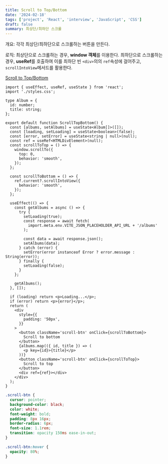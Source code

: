 ```yaml
---
title: Scroll to Top/Bottom
date: '2024-02-18'
tags: ['project', 'React', 'interview', 'JavaScript', 'CSS']
draft: false
summary: 최상단/최하단 스크롤
---
```


개요: 각각 최상단/최하단으로 스크롤하는 버튼을 만든다.

로직: 최상단으로 스크롤하는 경우, **window 객체**를 이용한다. 최하단으로 스크롤하는 경우, **useRef**를 호출하여 이를 최하단 빈 `<div>`의의 `ref`속성에 걸어주고, `scrollIntoView`메서드를 활용한다.

[Scroll to Top/Bottom](https://github.com/Valentin1495/React-Projects-for-Interview/tree/main/src/components/Scroll-Top-Bottom)

```tsx:src/components/Scroll-Top-Bottom/scroll-top-bottom.tsx
import { useEffect, useRef, useState } from 'react';
import './styles.css';

type Album = {
  id: number;
  title: string;
};

export default function ScrollTopBottom() {
  const [albums, setAlbums] = useState<Album[]>([]);
  const [loading, setLoading] = useState<boolean>(false);
  const [error, setError] = useState<string | null>(null);
  const ref = useRef<HTMLDivElement>(null);
  const scrollToTop = () => {
    window.scrollTo({
      top: 0,
      behavior: 'smooth',
    });
  };

  const scrollToBottom = () => {
    ref.current?.scrollIntoView({
      behavior: 'smooth',
    });
  };

  useEffect(() => {
    const getAlbums = async () => {
      try {
        setLoading(true);
        const response = await fetch(
          import.meta.env.VITE_JSON_PLACEHOLDER_API_URL + '/albums'
        );

        const data = await response.json();
        setAlbums(data);
      } catch (error) {
        setError(error instanceof Error ? error.message : String(error));
      } finally {
        setLoading(false);
      }
    };

    getAlbums();
  }, []);

  if (loading) return <p>Loading...</p>;
  if (error) return <p>{error}</p>;
  return (
    <div
      style={{
        padding: '50px',
      }}
    >
      <button className='scroll-btn' onClick={scrollToBottom}>
        Scroll to bottom
      </button>
      {albums.map(({ id, title }) => (
        <p key={id}>{title}</p>
      ))}
      <button className='scroll-btn' onClick={scrollToTop}>
        Scroll to top
      </button>
      <div ref={ref}></div>
    </div>
  );
}
```

```css:src/components/Scroll-Top-Bottom/styles.css
.scroll-btn {
  cursor: pointer;
  background-color: black;
  color: white;
  font-weight: bold;
  padding: 8px 16px;
  border-radius: 6px;
  font-size: 1.1rem;
  transition: opacity 150ms ease-in-out;
}

.scroll-btn:hover {
  opacity: 80%;
}
```